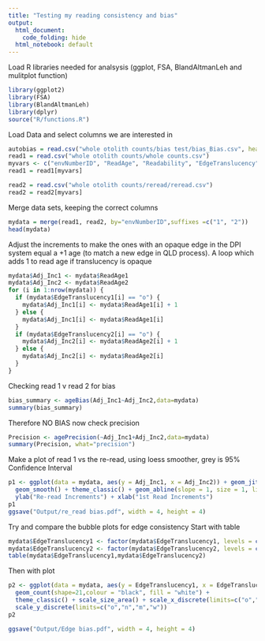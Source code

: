 ```yaml
---
title: "Testing my reading consistency and bias"
output:
  html_document:
    code_folding: hide
  html_notebook: default
---
```



Load R libraries needed for analsysis (ggplot, FSA, BlandAltmanLeh and mulitplot function)
```r
library(ggplot2)
library(FSA)
library(BlandAltmanLeh)
library(dplyr)
source("R/functions.R")
```

Load Data and select columns we are interested in
```r
autobias = read.csv("whole otolith counts/bias test/bias_Bias.csv", header=T)
read1 = read.csv("whole otolith counts/whole counts.csv")
myvars <- c("envNumberID", "ReadAge", "Readability", "EdgeTranslucency", "Length")
read1 = read1[myvars]

read2 = read.csv("whole otolith counts/reread/reread.csv")
read2 = read2[myvars]
```

Merge data sets, keeping the correct columns
```r
mydata = merge(read1, read2, by="envNumberID",suffixes =c("1", "2"))
head(mydata)

```

Adjust the increments to make the ones with an opaque edge in the DPI system equal a +1 age (to match a new edge in QLD process). A loop which adds 1 to read age if translucency is opaque

```r
mydata$Adj_Inc1 <- mydata$ReadAge1
mydata$Adj_Inc2 <- mydata$ReadAge2
for (i in 1:nrow(mydata)) {
  if (mydata$EdgeTranslucency1[i] == "o") {
    mydata$Adj_Inc1[i] <- mydata$ReadAge1[i] + 1
  } else {
    mydata$Adj_Inc1[i] <- mydata$ReadAge1[i]
  }
  if (mydata$EdgeTranslucency2[i] == "o") {
    mydata$Adj_Inc2[i] <- mydata$ReadAge2[i] + 1
  } else {
    mydata$Adj_Inc2[i] <- mydata$ReadAge2[i]
  }
}


```

Checking read 1 v read 2 for bias

```r
bias_summary <- ageBias(Adj_Inc1~Adj_Inc2,data=mydata) 
summary(bias_summary)
```

Therefore NO BIAS now check precision 

```r
Precision <- agePrecision(~Adj_Inc1+Adj_Inc2,data=mydata)
summary(Precision, what="precision")
```


Make a plot of read 1 vs the re-read, using loess smoother, grey is 95% Confidence Interval
```r
p1 <- ggplot(data = mydata, aes(y = Adj_Inc1, x = Adj_Inc2)) + geom_jitter(height = 0.15, width = 0.15) +
  geom_smooth() + theme_classic() + geom_abline(slope = 1, size = 1, linetype = 2)  +
  ylab("Re-read Increments") + xlab("1st Read Increments")
p1
ggsave("Output/re_read bias.pdf", width = 4, height = 4)
```

Try and compare the bubble plots for edge consistency
Start with table
```r
mydata$EdgeTranslucency1 <- factor(mydata$EdgeTranslucency1, levels = c("o", "n", "m", "w"))
mydata$EdgeTranslucency2 <- factor(mydata$EdgeTranslucency2, levels = c("o", "n", "m", "w"))
table(mydata$EdgeTranslucency1,mydata$EdgeTranslucency2)

```

Then with plot
```r
p2 <- ggplot(data = mydata, aes(y = EdgeTranslucency1, x = EdgeTranslucency2)) + 
  geom_count(shape=21,colour = "black", fill = "white") +
  theme_classic() + scale_size_area() + scale_x_discrete(limits=c("o","n","m","w")) +
  scale_y_discrete(limits=c("o","n","m","w"))
p2

ggsave("Output/Edge bias.pdf", width = 4, height = 4)
```


